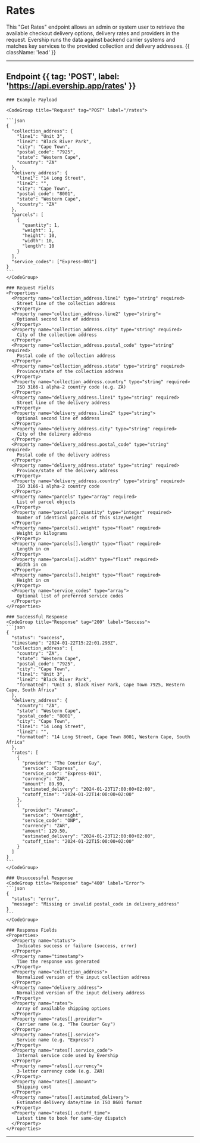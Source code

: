 # Rates

This "Get Rates" endpoint allows an admin or system user to retrieve the available checkout delivery options, delivery rates and providers in the request. Evership runs the data against backend carrier systems and matches key services to the provided collection and delivery addresses. {{ className: 'lead' }}

---

## Endpoint {{ tag: 'POST', label: 'https://api.evership.app/rates' }}

<Row>
  <Col>
    
    ### Example Payload
    
    <CodeGroup title="Request" tag="POST" label="/rates">

    ```json
    {
      "collection_address": {
        "line1": "Unit 3",
        "line2": "Black River Park",
        "city": "Cape Town",
        "postal_code": "7925",
        "state": "Western Cape",
        "country": "ZA"
      },
      "delivery_address": {
        "line1": "14 Long Street",
        "line2": "",
        "city": "Cape Town",
        "postal_code": "8001",
        "state": "Western Cape",
        "country": "ZA"
      },
      "parcels": [
        {
          "quantity": 1,
          "weight": 1,
          "height": 10,
          "width": 10,
          "length": 10
        }
      ],
      "service_codes": ["Express-001"]
    }
    ```
    </CodeGroup>

    ### Request Fields
    <Properties>
      <Property name="collection_address.line1" type="string" required>
        Street line of the collection address
      </Property>
      <Property name="collection_address.line2" type="string">
        Optional second line of address
      </Property>
      <Property name="collection_address.city" type="string" required>
        City of the collection address
      </Property>
      <Property name="collection_address.postal_code" type="string" required>
        Postal code of the collection address
      </Property>
      <Property name="collection_address.state" type="string" required>
        Province/state of the collection address
      </Property>
      <Property name="collection_address.country" type="string" required>
        ISO 3166-1 alpha-2 country code (e.g. ZA)
      </Property>
      <Property name="delivery_address.line1" type="string" required>
        Street line of the delivery address
      </Property>
      <Property name="delivery_address.line2" type="string">
        Optional second line of address
      </Property>
      <Property name="delivery_address.city" type="string" required>
        City of the delivery address
      </Property>
      <Property name="delivery_address.postal_code" type="string" required>
        Postal code of the delivery address
      </Property>
      <Property name="delivery_address.state" type="string" required>
        Province/state of the delivery address
      </Property>
      <Property name="delivery_address.country" type="string" required>
        ISO 3166-1 alpha-2 country code
      </Property>
      <Property name="parcels" type="array" required>
        List of parcel objects
      </Property>
      <Property name="parcels[].quantity" type="integer" required>
        Number of identical parcels of this size/weight
      </Property>
      <Property name="parcels[].weight" type="float" required>
        Weight in kilograms
      </Property>
      <Property name="parcels[].length" type="float" required>
        Length in cm
      </Property>
      <Property name="parcels[].width" type="float" required>
        Width in cm
      </Property>
      <Property name="parcels[].height" type="float" required>
        Height in cm
      </Property>
      <Property name="service_codes" type="array">
        Optional list of preferred service codes
      </Property>
    </Properties>

  </Col>
  <Col sticky>

    ### Successful Response
    <CodeGroup title="Response" tag="200" label="Success">
    ```json
    {
      "status": "success",
      "timestamp": "2024-01-22T15:22:01.293Z",
      "collection_address": {
        "country": "ZA",
        "state": "Western Cape",
        "postal_code": "7925",
        "city": "Cape Town",
        "line1": "Unit 3",
        "line2": "Black River Park",
        "formatted": "Unit 3, Black River Park, Cape Town 7925, Western Cape, South Africa"
      },
      "delivery_address": {
        "country": "ZA",
        "state": "Western Cape",
        "postal_code": "8001",
        "city": "Cape Town",
        "line1": "14 Long Street",
        "line2": "",
        "formatted": "14 Long Street, Cape Town 8001, Western Cape, South Africa"
      },
      "rates": [
        {
          "provider": "The Courier Guy",
          "service": "Express",
          "service_code": "Express-001",
          "currency": "ZAR",
          "amount": 89.99,
          "estimated_delivery": "2024-01-23T17:00:00+02:00",
          "cutoff_time": "2024-01-22T14:00:00+02:00"
        },
        {
          "provider": "Aramex",
          "service": "Overnight",
          "service_code": "ONP",
          "currency": "ZAR",
          "amount": 129.50,
          "estimated_delivery": "2024-01-23T12:00:00+02:00",
          "cutoff_time": "2024-01-22T15:00:00+02:00"
        }
      ]
    }
    ```
    </CodeGroup>

    ### Unsuccessful Response
    <CodeGroup title="Response" tag="400" label="Error">
    ```json
    {
      "status": "error",
      "message": "Missing or invalid postal_code in delivery_address"
    }
    ```
    </CodeGroup>

    ### Response Fields
    <Properties>
      <Property name="status">
        Indicates success or failure (success, error)
      </Property>
      <Property name="timestamp">
        Time the response was generated
      </Property>
      <Property name="collection_address">
        Normalized version of the input collection address
      </Property>
      <Property name="delivery_address">
        Normalized version of the input delivery address
      </Property>
      <Property name="rates">
        Array of available shipping options
      </Property>
      <Property name="rates[].provider">
        Carrier name (e.g. "The Courier Guy")
      </Property>
      <Property name="rates[].service">
        Service name (e.g. "Express")
      </Property>
      <Property name="rates[].service_code">
        Internal service code used by Evership
      </Property>
      <Property name="rates[].currency">
        3-letter currency code (e.g. ZAR)
      </Property>
      <Property name="rates[].amount">
        Shipping cost
      </Property>
      <Property name="rates[].estimated_delivery">
        Estimated delivery date/time in ISO 8601 format
      </Property>
      <Property name="rates[].cutoff_time">
        Latest time to book for same-day dispatch
      </Property>
    </Properties>

  </Col>
</Row>

--- 